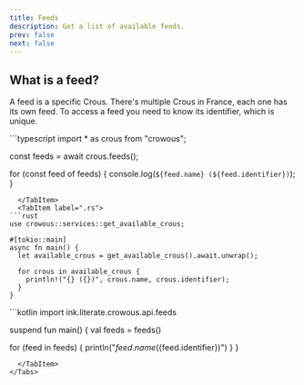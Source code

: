 ```yaml
---
title: Feeds
description: Get a list of available feeds.
prev: false
next: false
---
```



## What is a feed?

A feed is a specific Crous. There's multiple Crous in France, each one has its own feed. To access a feed you need to know its identifier, which is unique.

<Tabs>
  <TabItem label=".ts">
```typescript
import * as crous from "crowous";

const feeds = await crous.feeds();

for (const feed of feeds) {
  console.log(`${feed.name} (${feed.identifier})`);
}
```
  </TabItem>
  <TabItem label=".rs">
```rust
use crowous::services::get_available_crous;

#[tokio::main]
async fn main() {
  let available_crous = get_available_crous().await.unwrap();

  for crous in available_crous {
    println!("{} ({})", crous.name, crous.identifier);
  }
}
```
  </TabItem>
  <TabItem label=".kt">
```kotlin
import ink.literate.crowous.api.feeds

suspend fun main() {
  val feeds = feeds()

  for (feed in feeds) {
    println("${feed.name} (${feed.identifier})")
  }
}
```
  </TabItem>
</Tabs>
